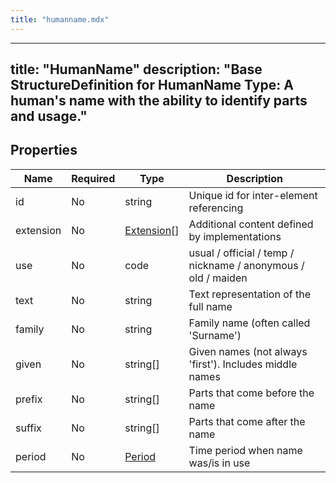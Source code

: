 ```yaml
---
title: "humanname.mdx"
---
```


---
title: "HumanName"
description: "Base StructureDefinition for HumanName Type: A human's name with the ability to identify parts and usage."
---

## Properties

| Name      | Required | Type                                                  | Description                                                   |
| --------- | -------- | ----------------------------------------------------- | ------------------------------------------------------------- |
| id        | No       | string                                                | Unique id for inter-element referencing                       |
| extension | No       | [Extension](/medical-api/fhir/data-types/extension)[] | Additional content defined by implementations                 |
| use       | No       | code                                                  | usual / official / temp / nickname / anonymous / old / maiden |
| text      | No       | string                                                | Text representation of the full name                          |
| family    | No       | string                                                | Family name (often called 'Surname')                          |
| given     | No       | string[]                                              | Given names (not always 'first'). Includes middle names       |
| prefix    | No       | string[]                                              | Parts that come before the name                               |
| suffix    | No       | string[]                                              | Parts that come after the name                                |
| period    | No       | [Period](/medical-api/fhir/data-types/period)         | Time period when name was/is in use                           |
